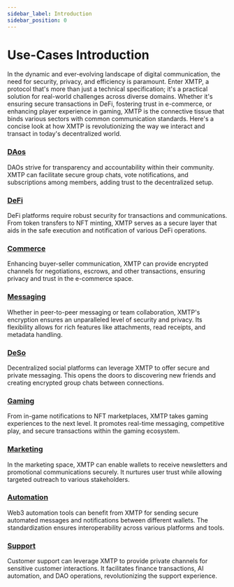 ```yaml
---
sidebar_label: Introduction
sidebar_position: 0
---
```


# Use-Cases Introduction

In the dynamic and ever-evolving landscape of digital communication, the need for security, privacy, and efficiency is paramount. Enter XMTP, a protocol that's more than just a technical specification; it's a practical solution for real-world challenges across diverse domains. Whether it's ensuring secure transactions in DeFi, fostering trust in e-commerce, or enhancing player experience in gaming, XMTP is the connective tissue that binds various sectors with common communication standards. Here's a concise look at how XMTP is revolutionizing the way we interact and transact in today's decentralized world.

### [DAos](/docs/use-cases/dao)

DAOs strive for transparency and accountability within their community. XMTP can facilitate secure group chats, vote notifications, and subscriptions among members, adding trust to the decentralized setup.

### [DeFi](/docs/use-cases/defi)

DeFi platforms require robust security for transactions and communications. From token transfers to NFT minting, XMTP serves as a secure layer that aids in the safe execution and notification of various DeFi operations.

### [Commerce](/docs/use-cases/Commerce)

Enhancing buyer-seller communication, XMTP can provide encrypted channels for negotiations, escrows, and other transactions, ensuring privacy and trust in the e-commerce space.

### [Messaging](/docs/use-cases/Messaging)

Whether in peer-to-peer messaging or team collaboration, XMTP's encryption ensures an unparalleled level of security and privacy. Its flexibility allows for rich features like attachments, read receipts, and metadata handling.

### [DeSo](/docs/use-cases/DeSo)

Decentralized social platforms can leverage XMTP to offer secure and private messaging. This opens the doors to discovering new friends and creating encrypted group chats between connections.

### [Gaming](/docs/use-cases/Gaming)

From in-game notifications to NFT marketplaces, XMTP takes gaming experiences to the next level. It promotes real-time messaging, competitive play, and secure transactions within the gaming ecosystem.

### [Marketing](/docs/use-cases/Marketing)

In the marketing space, XMTP can enable wallets to receive newsletters and promotional communications securely. It nurtures user trust while allowing targeted outreach to various stakeholders.

### [Automation](/docs/use-cases/Automation)

Web3 automation tools can benefit from XMTP for sending secure automated messages and notifications between different wallets. The standardization ensures interoperability across various platforms and tools.

### [Support](/docs/use-cases/Support)

Customer support can leverage XMTP to provide private channels for sensitive customer interactions. It facilitates finance transactions, AI automation, and DAO operations, revolutionizing the support experience.
